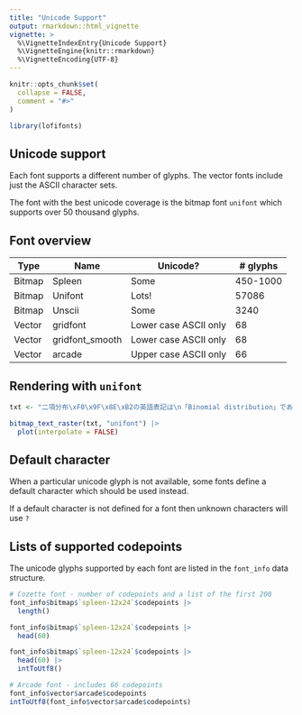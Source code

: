 ```yaml
---
title: "Unicode Support"
output: rmarkdown::html_vignette
vignette: >
  %\VignetteIndexEntry{Unicode Support}
  %\VignetteEngine{knitr::rmarkdown}
  %\VignetteEncoding{UTF-8}
---
```


```r
knitr::opts_chunk$set(
  collapse = FALSE,
  comment = "#>"
)
```

```r
library(lofifonts)
```



## Unicode support

Each font supports a different number of glyphs.  The vector fonts include
just the ASCII character sets.

The font with the best unicode coverage is the bitmap font `unifont` which supports
over 50 thousand glyphs.


## Font overview

| Type   | Name           | Unicode?              | # glyphs |
|--------|----------------|-----------------------|----------|
| Bitmap | Spleen         | Some                  | 450-1000 |
| Bitmap | Unifont        | Lots!                 | 57086    |
| Bitmap | Unscii         | Some                  | 3240     |
| Vector | gridfont       | Lower case ASCII only | 68       |
| Vector | gridfont_smooth| Lower case ASCII only | 68       |
| Vector | arcade         | Upper case ASCII only | 66       |


## Rendering with `unifont`

```r
txt <- "二項分布\xF0\x9F\x8E\xB2の英語表記は\n「Binomial distribution」である。"

bitmap_text_raster(txt, "unifont") |>
  plot(interpolate = FALSE)
```


## Default character

When a particular unicode glyph is not available, some fonts define
a default character which should be used instead.

If a default character is not defined for a font then unknown characters
will use `?`


## Lists of supported codepoints

The unicode glyphs supported by each font are listed in the `font_info` data
structure.

```r
# Cozette font - number of codepoints and a list of the first 200
font_info$bitmap$`spleen-12x24`$codepoints |> 
  length()

font_info$bitmap$`spleen-12x24`$codepoints |> 
  head(60)

font_info$bitmap$`spleen-12x24`$codepoints |> 
  head(60) |>
  intToUtf8()

# Arcade font - includes 66 codepoints
font_info$vector$arcade$codepoints
intToUtf8(font_info$vector$arcade$codepoints)
```



